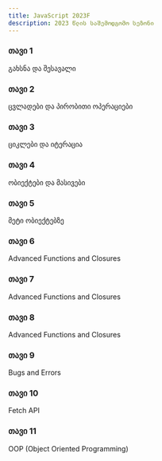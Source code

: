```yaml
---
title: JavaScript 2023F
description: 2023 წლის საშემოდგომო სეზონი
---
```


<div className="grid sm:grid-cols-1 gap-4 mt-6">

<Card href="/classes/javascript/2023f/week-1">

### თავი 1

გახსნა და შესავალი

</Card>

<Card href="/classes/javascript/2023f/week-2">

### თავი 2

ცვლადები და პირობითი ოპერაციები

</Card>

<Card href="/classes/javascript/2023f/week-3">

### თავი 3

ციკლები და იტერაცია

</Card>

<Card href="/classes/javascript/2023f/week-4">

### თავი 4

ობიექტები და მასივები

</Card>

<Card href="/classes/javascript/2023f/week-5">

### თავი 5

მეტი ობიექტებზე

</Card>

<Card href="/classes/javascript/2023f/week-6">

### თავი 6

Advanced Functions and Closures

</Card>

<Card href="/classes/javascript/2023f/week-7">

### თავი 7

Advanced Functions and Closures

</Card>

<Card href="/classes/javascript/2023f/week-8">

### თავი 8

Advanced Functions and Closures

</Card>

<Card href="/classes/javascript/2023f/week-9">

### თავი 9

Bugs and Errors

</Card>

<Card href="/classes/javascript/2023f/week-10">

### თავი 10

Fetch API

</Card>

<Card href="/classes/javascript/2023f/week-11">

### თავი 11

OOP (Object Oriented Programming)

</Card>

</div>
